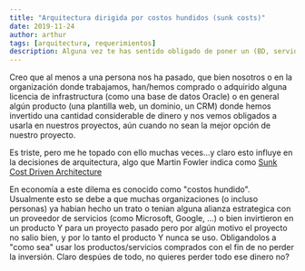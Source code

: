 ```yaml
---
title: "Arquitectura dirigida por costos hundidos (sunk costs)"
date: 2019-11-24
author: arthur
tags: [arquitectura, requerimientos]
description: Alguna vez te has sentido obligado de poner un (BD, servidor, software) a tu arquitectura por que antes habias gastado mucho dinero en ella? basado en el articulo de Martin Fowler
---
```


Creo que al menos a una persona nos ha pasado, que bien nosotros o en la organización donde trabajamos, han/hemos comprado o adquirido alguna licencia de infrastructura (como una base de datos Oracle) o en general algún producto (una plantilla web, un dominio, un CRM) donde hemos invertido una cantidad considerable de dinero y nos vemos obligados a usarla en nuestros proyectos, aún cuando no sean la mejor opción de nuestro proyecto.

Es triste, pero me he topado con ello muchas veces...y claro esto influye en la decisiones de arquitectura, algo que Martin Fowler indica como [Sunk Cost Driven Architecture](https://martinfowler.com/bliki/SunkCostDrivenArchitecture.html)

En economía a este dilema es conocido como "costos hundido". Usualmente esto se debe a que muchas organizaciones (o incluso personas) ya habian hecho un trato o tenian alguna alianza estrategica con un proveedor de servicios (como Microsoft, Google, ...) o bien invirtieron en un producto Y para un proyecto pasado pero por algún motivo el proyecto no salio bien, y por lo tanto el producto Y nunca se uso. Obligandolos a "como sea" usar los productos/servicios comprados con el fin de no perder la inversión. Claro despúes de todo, no quieres perder todo ese dinero no?
